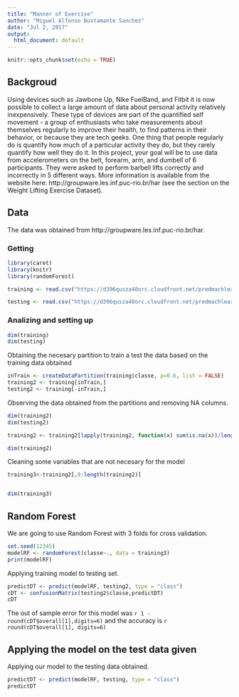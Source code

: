 ---
title: "Manner of Exercise"
author: "Miguel Alfonso Bustamante Sanchez"
date: "Jul 2, 2017"
output:
  html_document: default
---

```{r setup, include=FALSE}
knitr::opts_chunk$set(echo = TRUE)
```

## Backgroud
Using devices such as Jawbone Up, Nike FuelBand, and Fitbit it is now possible to collect a large amount of data about personal activity relatively inexpensively. These type of devices are part of the quantified self movement - a group of enthusiasts who take measurements about themselves regularly to improve their health, to find patterns in their behavior, or because they are tech geeks. One thing that people regularly do is quantify how much of a particular activity they do, but they rarely quantify how well they do it. In this project, your goal will be to use data from accelerometers on the belt, forearm, arm, and dumbell of 6 participants. They were asked to perform barbell lifts correctly and incorrectly in 5 different ways. More information is available from the website here: http://groupware.les.inf.puc-rio.br/har (see the section on the Weight Lifting Exercise Dataset).

## Data

The data was obtained from http://groupware.les.inf.puc-rio.br/har.

### Getting

```{r loading}
library(caret)
library(knitr)
library(randomForest)

training <- read.csv("https://d396qusza40orc.cloudfront.net/predmachlearn/pml-training.csv", na.strings = c("NA", "", "#DIV/0"))

testing <- read.csv("https://d396qusza40orc.cloudfront.net/predmachlearn/pml-testing.csv", na.strings = c("NA", "", "#DIV/0"))

```

### Analizing and setting up

```{r checking}
dim(training)
dim(testing)

```

Obtaining the necesary partition to train a test the data based on the training data obtained
```{r settingup}
inTrain <- createDataPartition(training$classe, p=0.6, list = FALSE)
training2 <- training[inTrain,]
testing2 <- training[-inTrain,]
```

Observing the data obtained from the partitions and removing NA columns.
```{r removingNA}
dim(training2)
dim(testing2)

training2 <- training2[lapply(training2, function(x) sum(is.na(x))/length(x))<0.75]

dim(training2)
```
Cleaning some variables that are not necesary for the model
```{r revision}
training3<-training2[,8:length(training2)]


dim(training3)
```
## Random Forest

We are going to use Random Forest with 3 folds for cross validation.

```{r randomforest}

set.seed(12345)
modelRF <- randomForest(classe~., data = training3)
print(modelRF)

```


Applying training model to testing set.
```{r prediction}
predictDT <- predict(modelRF, testing2, type = "class")
cDT <- confusionMatrix(testing2$classe,predictDT)
cDT
```

The out of sample error for this model was `r 1 - round(cDT$overall[1],digits=6)` and the accuracy is `r round(cDT$overall[1], digits=6)`

## Applying the model on the test data given

Applying our model to the testing data obtained.
```{r finalprediction}
predictDT <- predict(modelRF, testing, type = "class")
predictDT
```

